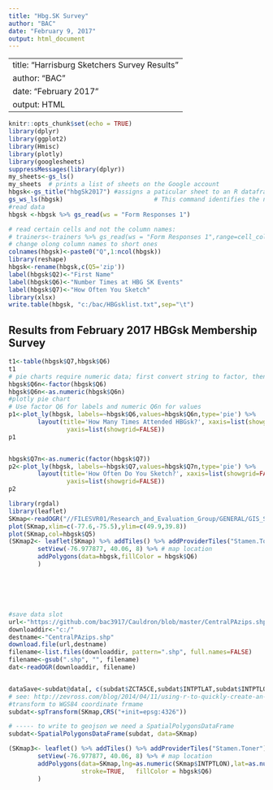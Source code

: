 ```yaml
---
title: "Hbg.SK Survey"
author: "BAC"
date: "February 9, 2017"
output: html_document
---
```


---
title: "Harrisburg Sketchers Survey Results"
author: "BAC"
date: "February 2017"
output: HTML
---

```r
knitr::opts_chunk$set(echo = TRUE)
library(dplyr)
library(ggplot2)
library(Hmisc)
library(plotly)
library(googlesheets)
suppressMessages(library(dplyr))
my_sheets<-gs_ls()
my_sheets  # prints a list of sheets on the Google account
hbgsk<-gs_title("hbgSk2017") #assigns a paticular sheet to an R dataframe
gs_ws_ls(hbgsk)                         # This command identifies the name of worksheet used in next command
#read data
hbgsk <-hbgsk %>% gs_read(ws = "Form Responses 1")

# read certain cells and not the column names:
# trainers<-trainers %>% gs_read(ws = "Form Responses 1",range=cell_cols(1:8),col_names=FALSE)
# change olong column names to short ones
colnames(hbgsk)<-paste0("Q",1:ncol(hbgsk))
library(reshape)
hbgsk<-rename(hbgsk,c(Q5='zip'))
label(hbgsk$Q2)<-"First Name"
label(hbgsk$Q6)<-"Number Times at HBG SK Events"
label(hbgsk$Q7)<-"How Often You Sketch"
library(xlsx)
write.table(hbgsk, "c:/bac/HBGsklist.txt",sep="\t")

```
## Results from February 2017 HBGsk Membership Survey

```r
t1<-table(hbgsk$Q7,hbgsk$Q6)
t1
# pie charts require numeric data; first convert string to factor, then to numeric!
hbgsk$Q6n<-factor(hbgsk$Q6)
hbgsk$Q6n<-as.numeric(hbgsk$Q6n)
#plotly pie chart
# Use factor Q6 for labels and numeric Q6n for values
p1<-plot_ly(hbgsk, labels=~hbgsk$Q6,values=hbgsk$Q6n,type='pie') %>% 
        layout(title='How Many Times Attended HBGsk?', xaxis=list(showgrid=FALSE),
                yaxis=list(showgrid=FALSE))
p1


hbgsk$Q7n<-as.numeric(factor(hbgsk$Q7))
p2<-plot_ly(hbgsk, labels=~hbgsk$Q7,values=hbgsk$Q7n,type='pie') %>% 
        layout(title='How Often Do You Sketch?', xaxis=list(showgrid=FALSE),
                yaxis=list(showgrid=FALSE))
p2

```

```R
library(rgdal)
library(leaflet)
SKmap<-readOGR("//FILESVR01/Research_and_Evaluation_Group/GENERAL/GIS_Shapefiles/PA/PA_ZIPS","CentralPAzips")
plot(SKmap,xlim=c(-77.6,-75.5),ylim=c(49.9,39.8))
plot(SKmap,col=hbgsk$Q5)
(SKmap2<- leaflet(SKmap) %>% addTiles() %>% addProviderTiles("Stamen.Toner") %>% 
        setView(-76.977877, 40.06, 8) %>% # map location
        addPolygons(data=hbgsk,fillColor = hbgsk$Q6) 
        )






#save data slot
url<-"https://github.com/bac3917/Cauldron/blob/master/CentralPAzips.shp"
downloaddir<-"c:/"
destname<-"CentralPAzips.shp"
download.file(url,destname)
filename<-list.files(downloaddir, pattern=".shp", full.names=FALSE)
filename<-gsub(".shp", "", filename)
dat<-readOGR(downloaddir, filename) 


dataSave<-subdat@data[, c(subdat$ZCTA5CE,subdat$INTPTLAT,subdat$INTPTLON)]
# see: http://zevross.com/blog/2014/04/11/using-r-to-quickly-create-an-interactive-online-map-using-the-leafletr-package/
#transform to WGS84 coordinate frmame
subdat<-spTransform(SKmap,CRS("+init=epsg:4326"))

# ----- to write to geojson we need a SpatialPolygonsDataFrame
subdat<-SpatialPolygonsDataFrame(subdat, data=SKmap)

(SKmap3<- leaflet() %>% addTiles() %>% addProviderTiles("Stamen.Toner")%>%
        setView(-76.977877, 40.06, 8) %>% # map location
        addPolygons(data=SKmap,lng=as.numeric(SKmap$INTPTLON),lat=as.numeric(SKmap$INTPTLAT),
                    stroke=TRUE,   fillColor = hbgsk$Q6) 
        )


```
